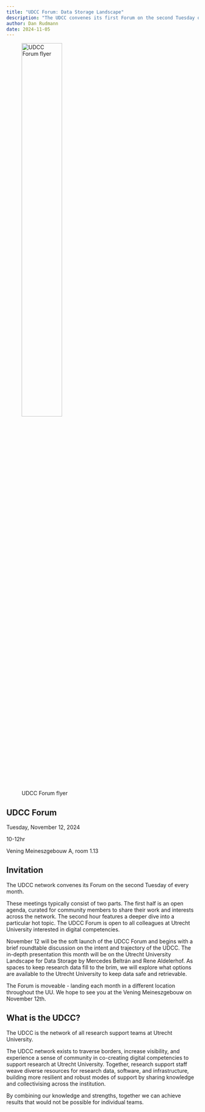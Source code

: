 ```yaml
---
title: "UDCC Forum: Data Storage Landscape"
description: "The UDCC convenes its first Forum on the second Tuesday of November, exploring the possibilities for storing research data at UU."
author: Dan Rudmann
date: 2024-11-05
---
```


![UDCC Forum flyer](UDCC Forum flyer 1.png){width=50%}

## UDCC Forum 
Tuesday, November 12, 2024

10-12hr

Vening Meineszgebouw A, room 1.13

## Invitation 
The UDCC network convenes its Forum on the second Tuesday of every month.

These meetings typically consist of two parts. The first half is an open agenda, curated for community members to share their work and interests across the network. The second hour features a deeper dive into a particular hot topic. 
The UDCC Forum is open to all colleagues at Utrecht University interested in digital competencies.

November 12 will be the soft launch of the UDCC Forum and begins with a brief roundtable discussion on the intent and trajectory of the UDCC. The in-depth presentation this month will be on the Utrecht University Landscape for Data Storage by Mercedes Beltrán and Rene Aldelerhof. As spaces to keep research data fill to the brim, we will explore what options are available to the Utrecht University to keep data safe and retrievable.

The Forum is moveable - landing each month in a different location throughout the UU. We hope to see you at the Vening Meineszgebouw on November 12th. 

## What is the UDCC? 

The UDCC is the network of all research support teams at Utrecht University.

The UDCC network exists to traverse borders, increase visibility, and experience a sense of community in co-creating digital competencies to support research at Utrecht University. Together, research support staff weave diverse resources for research data, software, and infrastructure, building more resilient and robust modes of support by sharing knowledge and collectivising across the institution.

By combining our knowledge and strengths, together we can achieve results that would not be possible for individual teams.
